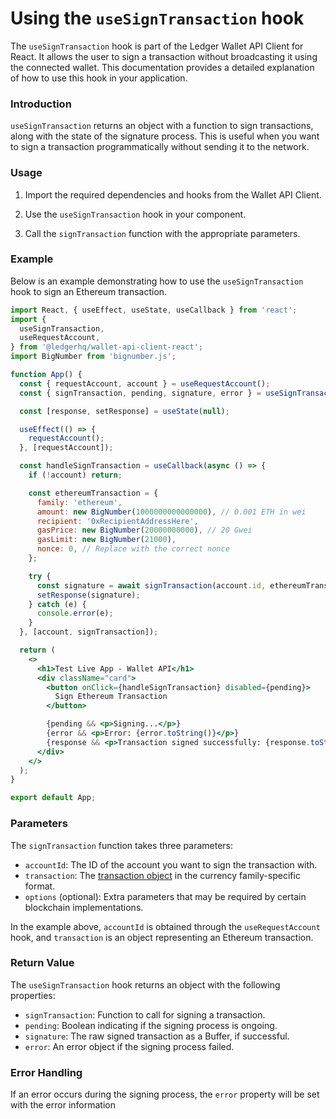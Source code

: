 # Using the `useSignTransaction` hook

The `useSignTransaction` hook is part of the Ledger Wallet API Client for React. It allows the user to sign a transaction without broadcasting it using the connected wallet. This documentation provides a detailed explanation of how to use this hook in your application.

### Introduction

`useSignTransaction` returns an object with a function to sign transactions, along with the state of the signature process. This is useful when you want to sign a transaction programmatically without sending it to the network.

### Usage

1. Import the required dependencies and hooks from the Wallet API Client.

2. Use the `useSignTransaction` hook in your component.

3. Call the `signTransaction` function with the appropriate parameters.

### Example

Below is an example demonstrating how to use the `useSignTransaction` hook to sign an Ethereum transaction.

```jsx
import React, { useEffect, useState, useCallback } from 'react';
import {
  useSignTransaction,
  useRequestAccount,
} from '@ledgerhq/wallet-api-client-react';
import BigNumber from 'bignumber.js';

function App() {
  const { requestAccount, account } = useRequestAccount();
  const { signTransaction, pending, signature, error } = useSignTransaction();

  const [response, setResponse] = useState(null);

  useEffect(() => {
    requestAccount();
  }, [requestAccount]);

  const handleSignTransaction = useCallback(async () => {
    if (!account) return;

    const ethereumTransaction = {
      family: 'ethereum',
      amount: new BigNumber(1000000000000000), // 0.001 ETH in wei
      recipient: '0xRecipientAddressHere',
      gasPrice: new BigNumber(20000000000), // 20 Gwei
      gasLimit: new BigNumber(21000),
      nonce: 0, // Replace with the correct nonce
    };

    try {
      const signature = await signTransaction(account.id, ethereumTransaction);
      setResponse(signature);
    } catch (e) {
      console.error(e);
    }
  }, [account, signTransaction]);

  return (
    <>
      <h1>Test Live App - Wallet API</h1>
      <div className="card">
        <button onClick={handleSignTransaction} disabled={pending}>
          Sign Ethereum Transaction
        </button>

        {pending && <p>Signing...</p>}
        {error && <p>Error: {error.toString()}</p>}
        {response && <p>Transaction signed successfully: {response.toString('hex')}</p>}
      </div>
    </>
  );
}

export default App;
```

### Parameters

The `signTransaction` function takes three parameters:

- `accountId`: The ID of the account you want to sign the transaction with.
- `transaction`: The [transaction object](../../appendix/transaction) in the currency family-specific format.
- `options` (optional): Extra parameters that may be required by certain blockchain implementations.

In the example above, `accountId` is obtained through the `useRequestAccount` hook, and `transaction` is an object representing an Ethereum transaction.

### Return Value

The `useSignTransaction` hook returns an object with the following properties:

- `signTransaction`: Function to call for signing a transaction.
- `pending`: Boolean indicating if the signing process is ongoing.
- `signature`: The raw signed transaction as a Buffer, if successful.
- `error`: An error object if the signing process failed.

### Error Handling

If an error occurs during the signing process, the `error` property will be set with the error information
